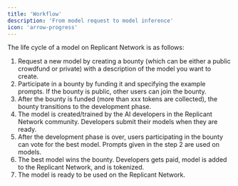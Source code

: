 ```yaml
---
title: 'Workflow'
description: 'From model request to model inference'
icon: 'arrow-progress'
---
```


The life cycle of a model on Replicant Network is as follows:

1. Request a new model by creating a bounty (which can be either a public crowdfund or private) with a description of the model you want to create.
2. Participate in a bounty by funding it and specifying the example prompts. If the bounty is public, other users can join the bounty.
3. After the bounty is funded (more than xxx tokens are collected), the bounty transitions to the development phase.
4. The model is created/trained by the AI developers in the Replicant Network community. Developers submit their models when they are ready.
5. After the development phase is over, users participating in the bounty can vote for the best model. Prompts given in the step 2 are used on models.
6. The best model wins the bounty. Developers gets paid, model is added to the Replicant Network, and is tokenized.
7. The model is ready to be used on the Replicant Network.

